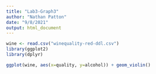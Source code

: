 ```yaml
---
title: "Lab3-Graph3"
author: "Nathan Patton"
date: "9/8/2021"
output: html_document
---
```

```r
wine <- read.csv("winequality-red-ddl.csv")
library(ggplot2)
library(dplyr)
```

```r
ggplot(wine, aes(x=quality, y=alcohol)) + geom_violin()
```
